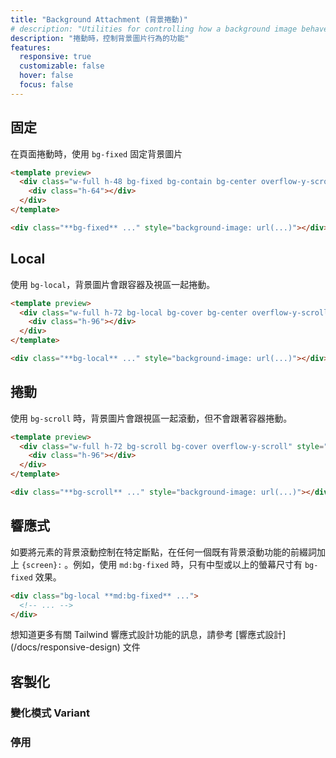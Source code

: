 ```yaml
---
title: "Background Attachment (背景捲動)"
# description: "Utilities for controlling how a background image behaves when scrolling."
description: "捲動時，控制背景圖片行為的功能"
features:
  responsive: true
  customizable: false
  hover: false
  focus: false
---
```




## 固定

<!-- Use `bg-fixed` to fix the background image relative to the viewport. -->
在頁面捲動時，使用 `bg-fixed` 固定背景圖片

```html lightBlue
<template preview>
  <div class="w-full h-48 bg-fixed bg-contain bg-center overflow-y-scroll" style="background-image:url('/img/placeholder-light-blue.svg');">
    <div class="h-64"></div>
  </div>
</template>

<div class="**bg-fixed** ..." style="background-image: url(...)"></div>
```

## Local

<!-- Use `bg-local` to scroll the background image with the container and the viewport. -->
使用 `bg-local`，背景圖片會跟容器及視區一起捲動。

```html indigo
<template preview>
  <div class="w-full h-72 bg-local bg-cover bg-center overflow-y-scroll" style="background-image:url('/img/placeholder-indigo.svg');">
    <div class="h-96"></div>
  </div>
</template>

<div class="**bg-local** ..." style="background-image: url(...)"></div>
```

## 捲動

<!-- Use `bg-scroll` to scroll the background image with the viewport, but not with the container. -->
使用 `bg-scroll` 時，背景圖片會跟視區一起滾動，但不會跟著容器捲動。 

```html fuchsia
<template preview>
  <div class="w-full h-72 bg-scroll bg-cover overflow-y-scroll" style="background-image:url('/img/placeholder-fuchsia.svg');">
    <div class="h-96"></div>
  </div>
</template>

<div class="**bg-scroll** ..." style="background-image: url(...)"></div>
```

## 響應式

<!-- To control the background attachment of an element at a specific breakpoint, add a `{screen}:` prefix to any existing background attachment utility. For example, use `md:bg-fixed` to apply the `bg-fixed` utility at only medium screen sizes and above. -->
如要將元素的背景滾動控制在特定斷點，在任何一個既有背景滾動功能的前綴詞加上 `{screen}:` 。例如，使用 `md:bg-fixed` 時，只有中型或以上的螢幕尺寸有 `bg-fixed` 效果。

```html
<div class="bg-local **md:bg-fixed** ...">
  <!-- ... -->
</div>
```

想知道更多有關 Tailwind 響應式設計功能的訊息，請參考 [響應式設計] (/docs/responsive-design) 文件

## 客製化

### 變化模式 Variant

<Variants plugin="backgroundAttachment" />

### 停用

<Disabling plugin="backgroundAttachment" />
